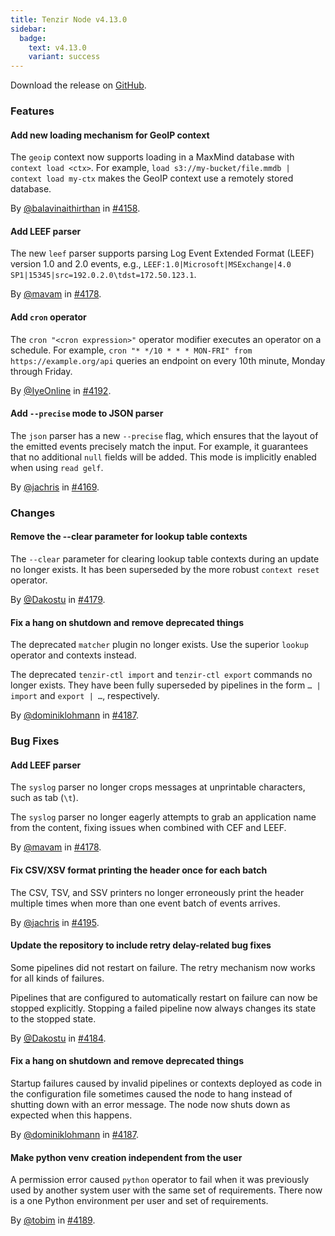 ```yaml
---
title: Tenzir Node v4.13.0
sidebar:
  badge:
    text: v4.13.0
    variant: success
---
```


Download the release on [GitHub](https://github.com/tenzir/tenzir/releases/tag/v4.13.0).

### Features

#### Add new loading mechanism for GeoIP context

The `geoip` context now supports loading in a MaxMind database with `context
load <ctx>`. For example, `load s3://my-bucket/file.mmdb | context load my-ctx`
makes the GeoIP context use a remotely stored database.

By [@balavinaithirthan](https://github.com/balavinaithirthan) in [#4158](https://github.com/tenzir/tenzir/pull/4158).

#### Add LEEF parser

The new `leef` parser supports parsing Log Event Extended Format (LEEF) version
1.0 and 2.0 events, e.g.,
`LEEF:1.0|Microsoft|MSExchange|4.0 SP1|15345|src=192.0.2.0\tdst=172.50.123.1`.

By [@mavam](https://github.com/mavam) in [#4178](https://github.com/tenzir/tenzir/pull/4178).

#### Add `cron` operator

The `cron "<cron expression>"` operator modifier executes an operator
on a schedule.
For example, `cron "* */10 * * * MON-FRI" from https://example.org/api`
queries an endpoint on every 10th minute, Monday through Friday.

By [@IyeOnline](https://github.com/IyeOnline) in [#4192](https://github.com/tenzir/tenzir/pull/4192).

#### Add `--precise` mode to JSON parser

The `json` parser has a new `--precise` flag, which ensures that the layout of
the emitted events precisely match the input. For example, it guarantees that no
additional `null` fields will be added. This mode is implicitly enabled when
using `read gelf`.

By [@jachris](https://github.com/jachris) in [#4169](https://github.com/tenzir/tenzir/pull/4169).

### Changes

#### Remove the --clear parameter for lookup table contexts

The `--clear` parameter for clearing lookup table contexts during an update no
longer exists. It has been superseded by the more robust `context reset`
operator.

By [@Dakostu](https://github.com/Dakostu) in [#4179](https://github.com/tenzir/tenzir/pull/4179).

#### Fix a hang on shutdown and remove deprecated things

The deprecated `matcher` plugin no longer exists. Use the superior `lookup`
operator and contexts instead.

The deprecated `tenzir-ctl import` and `tenzir-ctl export` commands no longer
exists. They have been fully superseded by pipelines in the form `… | import`
and `export | …`, respectively.

By [@dominiklohmann](https://github.com/dominiklohmann) in [#4187](https://github.com/tenzir/tenzir/pull/4187).

### Bug Fixes

#### Add LEEF parser

The `syslog` parser no longer crops messages at unprintable characters, such as
tab (`\t`).

The `syslog` parser no longer eagerly attempts to grab an application name from
the content, fixing issues when combined with CEF and LEEF.

By [@mavam](https://github.com/mavam) in [#4178](https://github.com/tenzir/tenzir/pull/4178).

#### Fix CSV/XSV format printing the header once for each batch

The CSV, TSV, and SSV printers no longer erroneously print the header multiple
times when more than one event batch of events arrives.

By [@jachris](https://github.com/jachris) in [#4195](https://github.com/tenzir/tenzir/pull/4195).

#### Update the repository to include retry delay-related bug fixes

Some pipelines did not restart on failure. The retry mechanism now works for all
kinds of failures.

Pipelines that are configured to automatically restart on failure can now be
stopped explicitly. Stopping a failed pipeline now always changes its state to
the stopped state.

By [@Dakostu](https://github.com/Dakostu) in [#4184](https://github.com/tenzir/tenzir/pull/4184).

#### Fix a hang on shutdown and remove deprecated things

Startup failures caused by invalid pipelines or contexts deployed as code in the
configuration file sometimes caused the node to hang instead of shutting down
with an error message. The node now shuts down as expected when this happens.

By [@dominiklohmann](https://github.com/dominiklohmann) in [#4187](https://github.com/tenzir/tenzir/pull/4187).

#### Make python venv creation independent from the user

A permission error caused `python` operator to fail when it was previously used
by another system user with the same set of requirements. There now is a one
Python environment per user and set of requirements.

By [@tobim](https://github.com/tobim) in [#4189](https://github.com/tenzir/tenzir/pull/4189).
